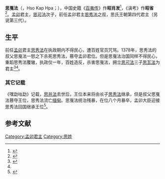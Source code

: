 {{Infobox royalty
| name = 思戛法
| image =
| caption =
| succession = [[孟卯|孟卯]]君主
| reign = 1378年－1379年
| successor = [[思瓦法|思瓦法]]
| issue = 
| house =
| father =
| mother =
| birth_date = 
| birth_place =
| death_date = 1379年
| death_place = [[孟卯|孟卯]]
| date of burial =
| place of burial =
| religion =
}}
{{Tai Le characters}}
'''思戛法'''（{{lang-tdd|ᥔᥫᥴ ᥐᥣᥙᥱ ᥜᥣᥳ}}，Hso Kap Hpa；{{bd|||1379年|}}），中国史籍《[[百夷传|百夷传]]》作'''昭肖发'''<ref name="百夷传">{{cite wikisource |author=[[钱古训|钱古训]] |title=百夷传 |wslink=百夷傳 |wslanguage=zh |quote=思可发死，子昭并发立。八年，传其子台扁。年，台扁从父昭肖发杀之而自立，期年，盗杀昭肖发，众立其弟思瓦发。 }}</ref>，《滇考》作'''昭省'''<ref>{{cite book |author=[[冯甦|冯甦]] |title=滇考 |quote=思可法死，其子昭并嗣立为宣抚，八年，传子台遍。一年，而昭并之弟昭省杀台遍而自立。 }}</ref>。[[孟卯|孟卯]]君主，[[思可法|思可法]]次子，前任孟卯君主[[思秀法|思秀法]]之叔，思氏王朝第四代君主（另说第三代）。

==生平==

前任[[孟卯|孟卯]]君主[[思秀法|思秀法]]在执政期内不得民心，遭百姓官员咒骂。1378年，思秀法的叔父思戛法一怒之下杀死思秀法，篡夺孟卯君位。但是思戛法治国同样不得民心，重蹈思秀法覆辙，执政仅一年，百姓造反，杀害思戛法，拥立[[思可法|思可法]]三子[[思瓦法|思瓦法]]为君主<ref name="勐勐土司">{{cite book |author1=宋子皋 著 |author2=刀永明 薛贤 译注 |title=勐勐土司世系 |location=[[昆明市|昆明]] |publisher=[[云南民族出版社|云南民族出版社]] |date=1990 |isbn=7-5367-0335-X }}</ref>{{rp|60}}<ref name="百夷传"/>。

===其它记载===

《嘿勐咕勐》记载，[[思并法|思并法]]去世后，王位本来将由长子[[思秀法|思秀法]]继承，但是叔父思戛法篡夺王位，思秀法流亡[[缅甸|缅甸]]。思戛法统治残暴，在位八个月暴卒，孟卯大臣迎接思秀法回国继承王位<ref name="龚肃政">{{cite book |author1=龚肃政 译 |author2=杨永生 注 |title=勐果占璧及勐卯古代诸王史 |location=[[昆明市|昆明]] |publisher=[[云南民族出版社|云南民族出版社]] |date=1988 |isbn=7-5367-0352-X }}</ref>{{rp|88}}。

== 参考文献 ==
{{reflist}}

{{start box}}
{{succession box|title=[[孟卯|孟卯]]君主|years=1378年－1379年|before=<small style="font-weight:normal">一说</small>[[思秀法|思秀法]]<br><small style="font-weight:normal">一说</small>[[思并法|思并法]]|after=<small style="font-weight:normal">一说</small>[[思瓦法|思瓦法]]<br><small style="font-weight:normal">一说</small>[[思秀法|思秀法]]}}
{{end box}}

{{傣掸诸邦君主}}

[[Category:孟卯君主|Category:孟卯君主]]
[[Category:思姓|Category:思姓]]
